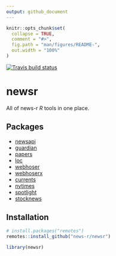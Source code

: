```yaml
---
output: github_document
---
```


<!-- README.md is generated from README.Rmd. Please edit that file -->

```r
knitr::opts_chunk$set(
  collapse = TRUE,
  comment = "#>",
  fig.path = "man/figures/README-",
  out.width = "100%"
)
```
<!-- badges: start -->
[![Travis build status](https://travis-ci.org/news-r/newsr.svg?branch=master)](https://travis-ci.org/news-r/newsr)
<!-- badges: end -->

# newsr

All of news-r _R_ tools in one place.

## Packages

- [newsapi](https://github.com/news-r/newsapi)
- [guardian](https://github.com/news-r/guardian)
- [papers](https://github.com/news-r/papers)
- [loc](https://github.com/news-r/loc)
- [webhoser](https://github.com/news-r/webhoser)
- [webhoserx](https://github.com/news-r/webhoserx)
- [currents](https://github.com/news-r/currents)
- [nytimes](https://github.com/news-r/nytimes)
- [spotlight](https://github.com/news-r/spotlight)
- [stocknews](https://github.com/news-r/stocknews)

## Installation


```r
# install.packages("remotes")
remotes::install_github("news-r/newsr")
```

```r
library(newsr)
```